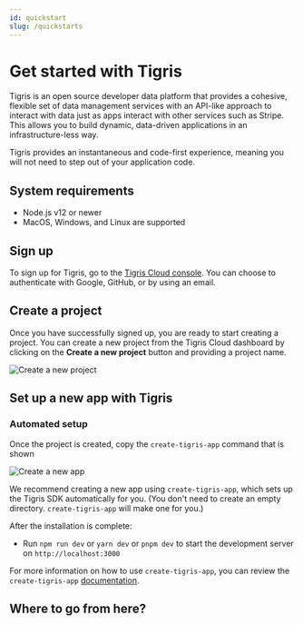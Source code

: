 ```yaml
---
id: quickstart
slug: /quickstarts
---
```



# Get started with Tigris

Tigris is an open source developer data platform that provides a cohesive,
flexible set of data management services with an API-like approach to interact
with data just as apps interact with other services such as Stripe. This allows
you to build dynamic, data-driven applications in an infrastructure-less way.

Tigris provides an instantaneous and code-first experience, meaning you will not
need to step out of your application code.

## System requirements

- Node.js v12 or newer
- MacOS, Windows, and Linux are supported

## Sign up

To sign up for Tigris, go to the <a href={tigrisConfig.signupUrl}>Tigris Cloud console</a>.
You can choose to authenticate with Google, GitHub, or by using an email.

## Create a project

Once you have successfully signed up, you are ready to start creating a project.
You can create a new project from the Tigris Cloud dashboard by clicking on the
**Create a new project** button and providing a project name.

![Create a new project](/img/screenshots/create-new-project-dialog.jpg)

## Set up a new app with Tigris

### Automated setup

Once the project is created, copy the `create-tigris-app` command that is shown

![Create a new app](/img/screenshots/create-tigris-app-dialog.jpg)

We recommend creating a new app using `create-tigris-app`, which sets up the
Tigris SDK automatically for you. (You don't need to create an empty directory.
`create-tigris-app` will make one for you.)

After the installation is complete:

- Run `npm run dev` or `yarn dev` or `pnpm dev` to start the development server
  on `http://localhost:3000`

For more information on how to use `create-tigris-app`, you can review the
`create-tigris-app` [documentation](/docs/sdkstools/create-tigris-app/).

## Where to go from here?

<QuickstartFooter />
